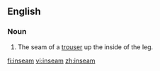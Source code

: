 ==English==
===Noun===
{{en-noun}}

#The seam of a [[trouser]] up the inside of the leg.

[[fi:inseam]]
[[vi:inseam]]
[[zh:inseam]]